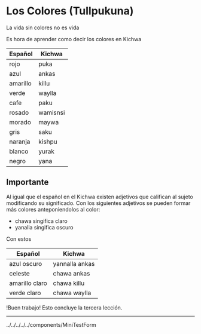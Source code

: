
# Los Colores (Tullpukuna)
 
La vida sin colores no es vida

Es hora de aprender como decir los colores en Kichwa

  <table className="table">
    <thead className="thead-dark">
      <tr>
        <th>Español</th>
        <th>Kichwa</th>
      </tr>
    </thead>
    <tbody>
      <tr>
        <td className="red">rojo</td>
        <td className="red">puka</td>
      </tr>
      <tr>
        <td className="blue">azul</td>
        <td className="blue">ankas</td>
      </tr>
      <tr>
        <td className="yellow">amarillo</td>
        <td className="yellow">killu</td>
      </tr>
      <tr>
        <td className="green">verde</td>
        <td className="green">waylla</td>
      </tr>
      <tr>
        <td className="brown">cafe</td>
        <td className="brown">paku</td>
      </tr>
      <tr>
        <td className="pink">rosado</td>
        <td className="pink">wamisnsi</td>
      </tr>
      <tr>
        <td className="purple">morado</td>
        <td className="purple">maywa</td>
      </tr>
      <tr>
        <td className="gray">gris</td>
        <td className="gray">saku</td>
      </tr>
      <tr>
        <td className="orange">naranja</td>
        <td className="orange">kishpu</td>
      </tr>
      <tr>
        <td className="white">blanco</td>
        <td className="white">yurak</td>
      </tr>
      <tr>
        <td className="black">negro</td>
        <td className="black">yana</td>
      </tr>
    </tbody>
  </table>




## Importante
Al igual que el español en el Kichwa existen adjetivos que califican al sujeto modificando su significado.
Con los siguientes adjetivos se pueden formar más colores anteponiendolos al color:
- chawa singifica claro
- yanalla singifica oscuro

Con estos 

  <table className="table">
    <thead className="thead-dark">
      <tr>
        <th>Español</th>
        <th>Kichwa</th>
      </tr>
    </thead>
    <tbody>
      <tr>
        <td className="dark-blue">azul oscuro</td>
        <td className="dark-blue">yannalla ankas</td>
      </tr>
      <tr>
        <td className="light-blue">celeste</td>
        <td className="light-blue">chawa ankas</td>
      </tr>
      <tr>
        <td className="light-yellow">amarillo claro</td>
        <td className="light-yellow">chawa killu</td>
      </tr>
      <tr>
        <td className="light-green">verde claro</td>
        <td className="light-green">chawa waylla</td>
      </tr>
    </tbody>
  </table>

!Buen trabajo! Esto concluye la tercera lección.

<hr />
<MiniTestForm lecture="colors" />



../../../../../components/MiniTestForm